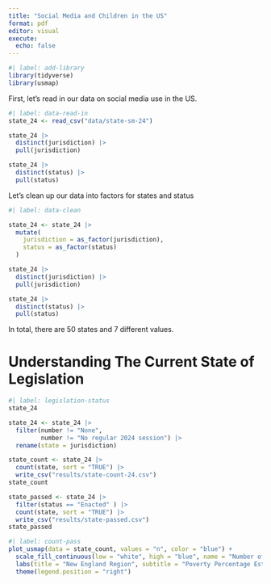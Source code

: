 ```yaml
---
title: "Social Media and Children in the US"
format: pdf
editor: visual
execute: 
  echo: false
---
```


```r
#| label: add-library
library(tidyverse)
library(usmap)
```

First, let's read in our data on social media use in the US.

```r
#| label: data-read-in
state_24 <- read_csv("data/state-sm-24") 

state_24 |> 
  distinct(jurisdiction) |> 
  pull(jurisdiction)

state_24 |> 
  distinct(status) |> 
  pull(status)
```

Let's clean up our data into factors for states and status

```r
#| label: data-clean

state_24 <- state_24 |> 
  mutate(
    jurisdiction = as_factor(jurisdiction),
    status = as_factor(status)
  )

state_24 |> 
  distinct(jurisdiction) |> 
  pull(jurisdiction)

state_24 |> 
  distinct(status) |> 
  pull(status)
```

In total, there are 50 states and 7 different values.

# Understanding The Current State of Legislation

```r
#| label: legislation-status
state_24 

state_24 <- state_24 |> 
  filter(number != "None",
         number != "No regular 2024 session") |> 
  rename(state = jurisdiction)

state_count <- state_24 |> 
  count(state, sort = "TRUE") |> 
  write_csv("results/state-count-24.csv")
state_count

state_passed <- state_24 |> 
  filter(status == "Enacted" ) |> 
  count(state, sort = "TRUE") |> 
  write_csv("results/state-passed.csv")
state_passed

```

```r
#| label: count-pass
plot_usmap(data = state_count, values = "n", color = "blue") + 
  scale_fill_continuous(low = "white", high = "blue", name = "Number of States") + 
  labs(title = "New England Region", subtitle = "Poverty Percentage Estimates for New England Counties in 2014") +
  theme(legend.position = "right")

```
